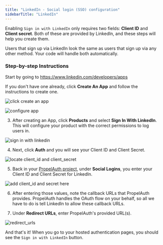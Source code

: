 ```yaml
---
title: "LinkedIn - Social login (SSO) configuration"
sidebarTitle: "LinkedIn"
---
```


Enabling `Sign in with LinkedIn` only requires two fields: **Client ID** and
**Client secret**. Both of these are provided by LinkedIn, and these steps will
help you create them.

<Note>
  Users that sign up via LinkedIn look the same as users that sign up via any
  other method. Your code will handle both automatically.
</Note>

### Step-by-step Instructions

Start by going to https://www.linkedin.com/developers/apps

If you don't have one already, click **Create An App** and follow the
instructions to create one.

![click create an app](/images/linkedin_00.png)

![configure app](/images/linkedin_01.png)

3. After creating an App, click **Products** and select **Sign In With
   LinkedIn**. This will configure your product with the correct permissions to
   log users in.

![sign in with linkedin](/images/linkedin_02.png)

4. Next, click **Auth** and you will see your Client ID and Client Secret.

![locate client_id and client_secret](/images/linkedin_03.png)

5. Back in your [PropelAuth project](https://app.propelauth.com/), under
   **Social Logins**, you enter your Client ID and Client Secret for LinkedIn.

![add client_id and secret here](/images/linkedin_04.png)

6. After entering those values, note the callback URLs that PropelAuth provides.
   PropelAuth handles the OAuth flow on your behalf, so all we have to do is
   tell LinkedIn to allow these callback URLs.

7. Under **Redirect URLs**, enter PropelAuth's provided URL(s).

![redirect_urls](/images/linkedin_05.png)

And that's it! When you go to your hosted authentication pages, you should see
the `Sign in with LinkedIn` button.
